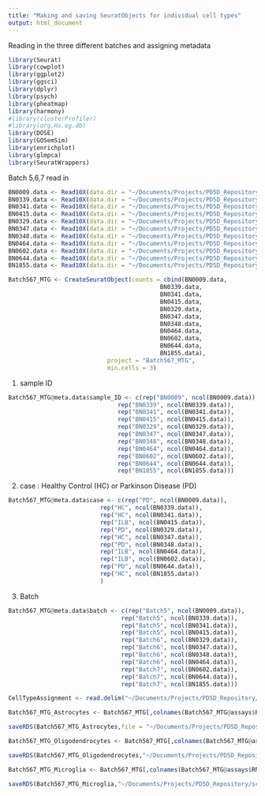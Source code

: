 ```yaml
---
title: "Making and saving SeuratObjects for individual cell types"
output: html_document
---
```




Reading in the three different batches and assigning metadata

```R
library(Seurat)
library(cowplot)
library(ggplot2)
library(ggsci)
library(dplyr)
library(psych)
library(pheatmap)
library(harmony)
#library(clusterProfiler)
#library(org.Hs.eg.db)
library(DOSE)
library(GOSemSim)
library(enrichplot)
library(glmpca)
library(SeuratWrappers)
```



Batch 5,6,7 read in

```r
BN0009.data <- Read10X(data.dir = "~/Documents/Projects/PD5D_Repository/scRNA_and_scATAC-seq_Markdowns/batch1_ASAP_snRNA-Seq_021721/scRNA-seq/Files/cellranger_matrices/BN0009")
BN0339.data <- Read10X(data.dir = "~/Documents/Projects/PD5D_Repository/scRNA_and_scATAC-seq_Markdowns/batch1_ASAP_snRNA-Seq_021721/scRNA-seq/Files/cellranger_matrices/BN0339")
BN0341.data <- Read10X(data.dir = "~/Documents/Projects/PD5D_Repository/scRNA_and_scATAC-seq_Markdowns/batch1_ASAP_snRNA-Seq_021721/scRNA-seq/Files/cellranger_matrices/BN0341")
BN0415.data <- Read10X(data.dir = "~/Documents/Projects/PD5D_Repository/scRNA_and_scATAC-seq_Markdowns/batch1_ASAP_snRNA-Seq_021721/scRNA-seq/Files/cellranger_matrices/BN0415")
BN0329.data <- Read10X(data.dir = "~/Documents/Projects/PD5D_Repository/scRNA_and_scATAC-seq_Markdowns/batch2_ASAP_snRNA-seq_031621/scRNA-seq/Files/cellranger_matrices/BN0329")
BN0347.data <- Read10X(data.dir = "~/Documents/Projects/PD5D_Repository/scRNA_and_scATAC-seq_Markdowns/batch2_ASAP_snRNA-seq_031621/scRNA-seq/Files/cellranger_matrices/BN0347")
BN0348.data <- Read10X(data.dir = "~/Documents/Projects/PD5D_Repository/scRNA_and_scATAC-seq_Markdowns/batch2_ASAP_snRNA-seq_031621/scRNA-seq/Files/cellranger_matrices/BN0348")
BN0464.data <- Read10X(data.dir = "~/Documents/Projects/PD5D_Repository/scRNA_and_scATAC-seq_Markdowns/batch2_ASAP_snRNA-seq_031621/scRNA-seq/Files/cellranger_matrices/BN0464")
BN0602.data <- Read10X(data.dir = "~/Documents/Projects/PD5D_Repository/scRNA_and_scATAC-seq_Markdowns/batch3_ASAP_snRNA-seq_031821/scRNA-seq/Files/cellranger_matrices/BN0602")
BN0644.data <- Read10X(data.dir = "~/Documents/Projects/PD5D_Repository/scRNA_and_scATAC-seq_Markdowns/batch3_ASAP_snRNA-seq_031821/scRNA-seq/Files/cellranger_matrices/BN0644")
BN1855.data <- Read10X(data.dir = "~/Documents/Projects/PD5D_Repository/scRNA_and_scATAC-seq_Markdowns/batch3_ASAP_snRNA-seq_031821/scRNA-seq/Files/cellranger_matrices/BN1855")
```



```r
Batch567_MTG <- CreateSeuratObject(counts = cbind(BN0009.data,
                                           BN0339.data,
                                           BN0341.data,
                                           BN0415.data,
                                           BN0329.data,
                                           BN0347.data,
                                           BN0348.data,
                                           BN0464.data,
                                           BN0602.data,
                                           BN0644.data,
                                           BN1855.data),
                            project = "Batch567_MTG",
                            min.cells = 3)
```


1) sample ID
```r
Batch567_MTG@meta.data$sample_ID <- c(rep("BN0009", ncol(BN0009.data)),
                               rep("BN0339", ncol(BN0339.data)),
                               rep("BN0341", ncol(BN0341.data)),
                               rep("BN0415", ncol(BN0415.data)),
                               rep("BN0329", ncol(BN0329.data)),
                               rep("BN0347", ncol(BN0347.data)),
                               rep("BN0348", ncol(BN0348.data)),
                               rep("BN0464", ncol(BN0464.data)),
                               rep("BN0602", ncol(BN0602.data)),
                               rep("BN0644", ncol(BN0644.data)),
                               rep("BN1855", ncol(BN1855.data)))
```

2) case : Healthy Control (HC) or Parkinson Disease (PD)
```r
Batch567_MTG@meta.data$case <- c(rep("PD", ncol(BN0009.data)),
                          rep("HC", ncol(BN0339.data)),
                          rep("HC", ncol(BN0341.data)),
                          rep("ILB", ncol(BN0415.data)),
                          rep("PD", ncol(BN0329.data)),
                          rep("HC", ncol(BN0347.data)),
                          rep("PD", ncol(BN0348.data)),
                          rep("ILB", ncol(BN0464.data)),
                          rep("ILB", ncol(BN0602.data)),
                          rep("PD", ncol(BN0644.data)),
                          rep("HC", ncol(BN1855.data))
                          )
```

3) Batch 
```r
Batch567_MTG@meta.data$batch <- c(rep("Batch5", ncol(BN0009.data)),
                                rep("Batch5", ncol(BN0339.data)),
                                rep("Batch5", ncol(BN0341.data)),
                                rep("Batch5", ncol(BN0415.data)),
                                rep("Batch6", ncol(BN0329.data)),
                                rep("Batch6", ncol(BN0347.data)),
                                rep("Batch6", ncol(BN0348.data)),
                                rep("Batch6", ncol(BN0464.data)),
                                rep("Batch7", ncol(BN0602.data)),
                                rep("Batch7", ncol(BN0644.data)),
                                rep("Batch7", ncol(BN1855.data)))
```


```R

CellTypeAssignment <- read.delim("~/Documents/Projects/PD5D_Repository/scRNA_and_scATAC-seq_Markdowns/batch1-3integrationAnalysis/scRNA-seq/Files/CellTypeAssignment.tsv")

```


```R

Batch567_MTG_Astrocytes <- Batch567_MTG[,colnames(Batch567_MTG@assays$RNA@counts) %in% CellTypeAssignment$Barcode[CellTypeAssignment$Cell_Type %in% "Astrocytes"]]

saveRDS(Batch567_MTG_Astrocytes,file = "~/Documents/Projects/PD5D_Repository/scRNA_and_scATAC-seq_Markdowns/batch1-3integrationAnalysis/scRNA-seq/Files/Batch567_MTG_Astrocytes")

Batch567_MTG_Oligodendrocytes <- Batch567_MTG[,colnames(Batch567_MTG@assays$RNA@counts) %in% CellTypeAssignment$Barcode[CellTypeAssignment$Cell_Type %in% "Oligodendrocytes"]]

saveRDS(Batch567_MTG_Oligodendrocytes,"~/Documents/Projects/PD5D_Repository/scRNA_and_scATAC-seq_Markdowns/batch1-3integrationAnalysis/scRNA-seq/Files/Batch567_MTG_Oligodendrocytes")

Batch567_MTG_Microglia <- Batch567_MTG[,colnames(Batch567_MTG@assays$RNA@counts) %in% CellTypeAssignment$Barcode[CellTypeAssignment$Cell_Type %in% "Microglia"]]

saveRDS(Batch567_MTG_Microglia,"~/Documents/Projects/PD5D_Repository/scRNA_and_scATAC-seq_Markdowns/batch1-3integrationAnalysis/scRNA-seq/Files/Batch567_MTG_Microglia")

```
